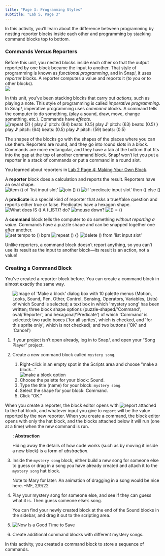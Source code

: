 ```yaml
---
title: "Page 3: Programming Styles"
subtitle: "Lab 5, Page 3"
---
```


::: learn
In this activity, you'll learn about the difference between programming by nesting reporter blocks inside each other and programming by stacking command blocks top to bottom.
:::

### Commands Versus Reporters

<p>Before this unit, you nested blocks inside each other so that the output reported by one block became the input to another. That style of programming is known as <em>functional programming</em>, and in Snap<em>!</em>, it uses <em>reporter</em> blocks. A reporter computes a value and reports it (to you or to other blocks).<br /> <img src="/img/gossip-result.png" class="indent"/></p>

<p>In this unit, you've been stacking blocks that carry out <em>actions,</em> such as playing a note. This style of programming is called <em>imperative programming</em>. In Snap<em>!</em>, imperative programming uses <em>command</em> blocks. A command tells the computer to do something, (play a sound, draw, move, change something, etc.). Commands have <em>effects.</em><br /> <img src="/img/U2/lab01/fur-elise-snippet.png" alt="repeat (2) {
play ♪ pitch: (64) beats: (0.5)
play ♪ pitch: (63) beats: (0.5)
}
play ♪ pitch: (64) beats: (0.5)
play ♪ pitch: (59) beats: (0.5)
" class="indent"/></p>

<p>The shapes of the blocks go with the shapes of the places where you can use them. Reporters are round, and they go into round slots in a block. Commands are more rectangular, and they have a tab at the bottom that fits into the gap at the top of another command block. Snap<em>!</em> won't let you put a reporter in a stack of commands or put a command in a round slot.</p>

::: vocabFullWidth
::: sidenote
You learned about reporters in <a href="/lab-2/6-making-a-new-block.html" title="Lab 2 Page 6: Making Your Own Block">Lab 2 Page 4: Making Your Own Block</a>.
:::

<p>A <strong>reporter</strong> block does a calculation and reports the result. Reporters have an oval shape. <br /> <img src="/img/blocks/item.png" title="item () of &apos;list input slot&apos;" alt="item () of &apos;list input slot&apos;" class="indent"/> <img src="/img/blocks/join.png" title="join () ()" alt="join () ()" class="indent"/> <img src="/img/blocks/reporter-if.png" title="if &apos;predicate input slot&apos; then () else ()" alt="if &apos;predicate input slot&apos; then () else ()" class="indent"/></p>

<p>A <strong>predicate</strong> is a special kind of reporter that asks a true/false question and reports either true or false. Predicates have a hexagon shape.<br /> <img src="/img/blocks/is-a-list.png" title="What does IS () A (LIST)? do?" alt="What does IS () A (LIST)? do?" class="indent"/> <img src="/img/blocks/mouse-down-full-size.png" title="mouse down?" alt="mouse down?" class="indent"/> <img src="/img/blocks/equal.png" title="() = ()" alt="() = ()" class="indent"/></p>

<p>A <strong>command</strong> block tells the computer to do something <em>without reporting a value</em>. Commands have a puzzle shape and can be snapped together one after another. <br /> <img src="/img/blocks/set-tempo-to-60-bpm.png" title="set tempo to () bpm" alt="set tempo to () bpm" class="indent"/> <img src="/img/blocks/repeat.png" title="repeat () {}" alt="repeat () {}" class="indent"/> <img src="/img/blocks/delete-empty.png" title="delete () from &apos;list input slot&apos;" alt="delete () from &apos;list input slot&apos;" class="indent"/></p>

::: {.endnote style="clear: right;"}
Unlike reporters, a command block doesn't report anything, so you can't use its result as the input to another block---its result is an action, not a value!
:::
:::

### Creating a Command Block

<p>You've created a reporter block before. You can create a command block in almost exactly the same way.</p>

::: forYouToDo
<ol>

<img src="/img/U2/lab01/make-a-block-mystery-song-labels.png" title="image of &apos;Make a block&apos; dialog box with 10 palette menus (Motion, Looks, Sound, Pen, Other, Control, Sensing, Operators, Variables, Lists) of which Sound is selected; a text box in which &apos;mystery song&apos; has been written; three block shape options (puzzle-shaped/&apos;Command&apos;, oval/&apos;Reporter&apos;, and hexagonal/&apos;Predicate&apos;) of which &apos;Command&apos; is selected; two radio boxes (&apos;for all sprites&apos;, which is checked, and &apos;for this sprite only&apos;, which is not checked); and two buttons (&apos;OK&apos; and &apos;Cancel&apos;)" alt="image of &apos;Make a block&apos; dialog box with 10 palette menus (Motion, Looks, Sound, Pen, Other, Control, Sensing, Operators, Variables, Lists) of which Sound is selected; a text box in which &apos;mystery song&apos; has been written; three block shape options (puzzle-shaped/&apos;Command&apos;, oval/&apos;Reporter&apos;, and hexagonal/&apos;Predicate&apos;) of which &apos;Command&apos; is selected; two radio boxes (&apos;for all sprites&apos;, which is checked, and &apos;for this sprite only&apos;, which is not checked); and two buttons (&apos;OK&apos; and &apos;Cancel&apos;)" class="imageRight noshadow"/>

<li>If your project isn't open already, log in to Snap<em>!</em>, and open your "Song Player" project.</li>

<li>

Create a new command block called <code>mystery song</code>.

<ol>

<li>Right-click in an empty spot in the Scripts area and choose "make a block..." <br /> <img src="/img/1-introduction/make-a-block.jpg" title="make a block option" alt="make a block option" class="indent"/></li>

<li>Choose the palette for your block: Sound.</li>

<li>Type the title (name) for your block: <code>mystery song</code>.</li>

<li>Select the shape for your block: Command.</li>

<li>Click "OK."</li>

</ol>

</li>

</ol>

<p style="clear: both; height: 0px;">

</p>
:::

<p>When you create a reporter, the block editor opens with <img src="/img/blocks/report.png" title="report" alt="report" class="inline-block"/> attached to the hat block, and whatever input you give to <code>report</code> will be the value reported by the new reporter. When you create a command, the block editor opens with only the hat block, and the blocks attached below it will run (one at a time) when the new command is run.</p>

::: forYouToDo
<ol start="3">

::: vocab
<strong>: Abstraction</strong>

<p>Hiding away the details of how code works (such as by moving it inside a new block) is a form of <em>abstraction</em>.</p>
:::

<li>Inside the <code>mystery song</code> block, either build a new song for someone else to guess or drag in a song you have already created and attach it to the <code>mystery song</code> hat block.</li>

::: todo
Note to Mary for later: An animation of dragging in a song would be nice here. --MF, 2/9/22
:::

<li>

Play your mystery song for someone else, and see if they can guess what it is. Then guess someone else's song.

::: endnote
You can find your newly created block at the end of the Sound blocks in the sidebar, and drag it out to the scripting area.
:::

</li>

<li><img src="/img/icons/save-now.png" title="Now Is a Good Time to Save" alt="Now Is a Good Time to Save" class="inline"/></li>

</ol>

<p style="clear: both; height: 0px;">

</p>
:::

::: {.ifTime .show}
<ol start="6">

<li>Create additional command blocks with different mystery songs.</li>

</ol>
:::

::: learn
In this activity, you created a command block to store a sequence of commands.
:::
